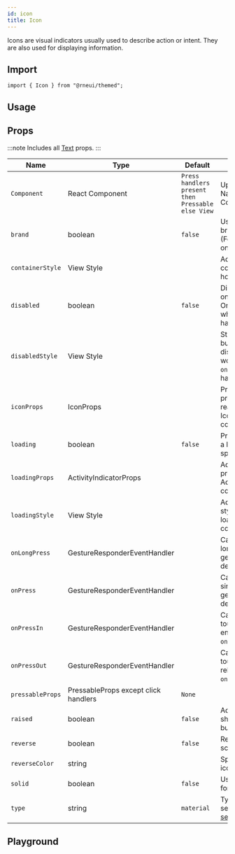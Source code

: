 ```yaml
---
id: icon
title: Icon
---
```



<IconsStyle />

Icons are visual indicators usually used to describe action or intent.
They are also used for displaying information.

## Import

```tsx
import { Icon } from "@rneui/themed";
```

## Usage

<Usage />

## Props

:::note
Includes all [Text](https://reactnative.dev/docs/text#props) props.
:::

<div class='table-responsive'>

| Name             | Type                                 | Default                                           | Description                                                                  |
| ---------------- | ------------------------------------ | ------------------------------------------------- | ---------------------------------------------------------------------------- |
| `Component`      | React Component                      | `Press handlers present then Pressable else View` | Update React Native Component.                                               |
| `brand`          | boolean                              | `false`                                           | Uses the brands font (FontAwesome5 only).                                    |
| `containerStyle` | View Style                           |                                                   | Add styling to container holding icon.                                       |
| `disabled`       | boolean                              | `false`                                           | Disables onPress events. Only works when `onPress` has a handler.            |
| `disabledStyle`  | View Style                           |                                                   | Style for the button when disabled. Only works when `onPress` has a handler. |
| `iconProps`      | IconProps                            |                                                   | Provide all props from react-native Icon component.                          |
| `loading`        | boolean                              | `false`                                           | Prop to display a loading spinner.                                           |
| `loadingProps`   | ActivityIndicatorProps               |                                                   | Add additional props for ActivityIndicator component.                        |
| `loadingStyle`   | View Style                           |                                                   | Add additional styling for loading component.                                |
| `onLongPress`    | GestureResponderEventHandler         |                                                   | Called when a long-tap gesture is detected.                                  |
| `onPress`        | GestureResponderEventHandler         |                                                   | Called when a single tap gesture is detected.                                |
| `onPressIn`      | GestureResponderEventHandler         |                                                   | Called when a touch is engaged before `onPress`.                             |
| `onPressOut`     | GestureResponderEventHandler         |                                                   | Called when a touch is released before `onPress`.                            |
| `pressableProps` | PressableProps except click handlers | `None`                                            |                                                                              |
| `raised`         | boolean                              | `false`                                           | Adds box shadow to button.                                                   |
| `reverse`        | boolean                              | `false`                                           | Reverses color scheme.                                                       |
| `reverseColor`   | string                               |                                                   | Specify reverse icon color.                                                  |
| `solid`          | boolean                              | `false`                                           | Uses the solid font.                                                         |
| `type`           | string                               | `material`                                        | Type of icon set. [Supported sets here](#available-icon-sets).               |

</div>

## Playground

<Play />
